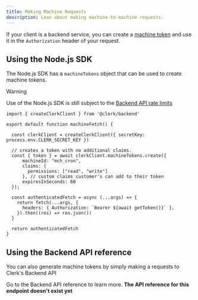 ```yaml
---
title: Making Machine Requests
description: Lean about making machine-to-machine requests.
---
```


If your client is a backend service, you can create a [machine token](/docs/backend-requests/resources/machine-tokens) and use it in the `Authorization` header of your request.

## Using the Node.js SDK

The Node.js SDK has a `machineTokens` object that can be used to create machine tokens.

> [!WARNING]
> Use of the Node.js SDK is still subject to the [Backend API rate limits](/docs/backend-requests/resources/rate-limits)

```tsx
import { createClerkClient } from '@clerk/backend'

export default function machineFetch() {

  const clerkClient = createClerkClient({ secretKey: process.env.CLERK_SECRET_KEY })

  // creates a token with no additional claims.
  const { token } = await clerkClient.machineTokens.create({
      machineId: "mch_cron",
      claims: {
        permissions: ["read", "write"]
      }, // custom claims customer's can add to their token
      expiresInSeconds: 60
  });

  const authenticatedFetch = async (...args) => {
    return fetch(...args, {
      headers: { Authorization: `Bearer ${await getToken()}` },
    }).then((res) => res.json())
  }

  return authenticatedFetch
}
```

## Using the Backend API reference

You can also generate machine tokens by simply making a requests to Clerk's Backend API 

Go to the Backend API reference to learn more. **The API reference for this endpoint doesn't exist yet**